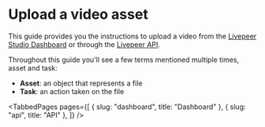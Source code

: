 
# Upload a video asset

This guide provides you the instructions to upload a video from the
[Livepeer Studio Dashboard](./dashboard) or through the [Livepeer API](./api).

Throughout this guide you'll see a few terms mentioned multiple times, asset and
task:

- **Asset**: an object that represents a file
- **Task**: an action taken on the file

<TabbedPages
  pages={[
    { slug: "dashboard", title: "Dashboard" },
    { slug: "api", title: "API" },
  ]}
/>
